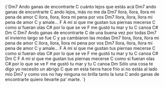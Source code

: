 <LyricsAndChords>
{`Dm7
   Ando ganas de encontrarte
C
   cuánto lejos que estás acá
Dm7
   ando ganas de encontrarte
C
   ando lejos, más no me da
Dm7
llora, llora, llora mi pena de amor
C
llora, llora, llora mi pena por vos
Dm7
llora, llora, llora mi pena de amor
     C
y amale...
F
A mí sí que me gustan tus piernas mecerse
               C
como si fueran olas
C#
por lo que se ve
F
me gustó tu mar y tu
C
canoa
C# Dm C
Dm7
   Ando ganas de encontrarte
C
   de una buena vez por todas
Dm7
   el invierno largo se fue
C
   y ya cambiaron las modas
Dm7
llora, llora, llora mi pena de amor
C
llora, llora, llora mi pena por vos
Dm7
llora, llora, llora mi pena de amor
     C
y amale...
F
A mí sí que me gustan tus piernas mecerse
               C
como si fueran olas
C#
por lo que se ve
F
me gustó tu mar y tu
C
canoa
C# Dm C
F
A mí sí que me gustan tus piernas mecerse
               C
como si fueran olas
C#
por lo que se ve
F
me gustó tu mar y tu
C
canoa
Dm
Sólo una cosa te digo
yo necesito un abrigo
C
que en esta tierra hace frío
si no estás al lado mío
Dm7
y como vos no hay ninguna
no brilla tanto la luna
C
ando ganas de encontrarte
quiero llevarte pa' marte.
`}
</LyricsAndChords>
